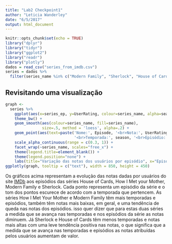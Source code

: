```yaml
---
title: "Lab2 Checkpoint1"
author: "Leticia Wanderley"
date: "6/5/2017"
output: html_document
---
```


```r
knitr::opts_chunk$set(echo = TRUE)
library("dplyr")
library("tidyr")
library("ggplot2")
library("readr")
library("plotly")
dados = read_csv("series_from_imdb.csv")
series = dados %>% 
  filter(series_name %in% c("Modern Family", "Sherlock", "House of Cards", "How I Met Your Mother"))
```

## Revisitando uma visualização

```r
graph <- 
  series %>%
    ggplot(aes(x=series_ep, y=UserRating, colour=series_name, alpha=season)) + 
    theme_bw() +
    geom_smooth(aes(colour=series_name, fill=series_name),
                size=.5, method = 'loess', alpha=.2) +
    geom_point(aes(text=paste('Nome:', Episode, '<br>Nota:', UserRating, 
                              '<br>Temporada:', season, '<br>Episódio:', series_ep)), size=.9) +
    scale_alpha_continuous(range = c(0.3, 1)) +
    facet_wrap(~series_name, scales="free_x") +
    theme(legend.title=element_blank()) +
    theme(legend.position="none") +
    labs(title="Variação das notas dos usuários por episódio", x="Episódio", y="")
ggplotly(graph, tooltip = c("text"), width = 850, height = 450)
```

Os gráficos acima representam a evolução das notas dadas por usuários do site [IMDb](http://www.imdb.com/) aos episódios das séries House of Cards, How I Met your Mother, Modern Family e Sherlock. Cada ponto representa um episódio da série e o tom dos pontos escurece de acordo com a temporada que pertencem. As séries How I Met Your Mother e Modern Family têm mais temporadas e episódios, também têm notas mais baixas, em geral, e uma tendência de queda nas notas dos episódios. isso quer dizer que para estas duas séries a medida que se avança nas temporadas e nos episódios da série as notas diminuem. Já Sherlock e House of Cards têm menos temporadas e notas mais altas com uma leve tendência positiva nas notas, o que significa que a medida que se avança nas temporadas e episódios as notas atribuídas pelos usuários aumentam de valor.
